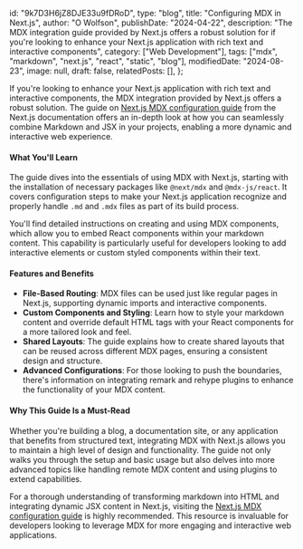   id: "9k7D3H6jZ8DJE33u9fDRoD",
  type: "blog",
  title: "Configuring MDX in Next.js",
  author: "O Wolfson",
  publishDate: "2024-04-22",
  description:
    "The MDX integration guide provided by Next.js offers a robust solution for if you're looking to enhance your Next.js application with rich text and interactive components",
  category: ["Web Development"],
  tags: ["mdx", "markdown", "next.js", "react", "static", "blog"],
  modifiedDate: "2024-08-23",
  image: null,
  draft: false,
  relatedPosts: [],
};

If you're looking to enhance your Next.js application with rich text and interactive components, the MDX integration provided by Next.js offers a robust solution. The guide on [Next.js MDX configuration guide](https://nextjs.org/docs/app/building-your-application/configuring/mdx) from the Next.js documentation offers an in-depth look at how you can seamlessly combine Markdown and JSX in your projects, enabling a more dynamic and interactive web experience.

#### What You'll Learn

The guide dives into the essentials of using MDX with Next.js, starting with the installation of necessary packages like `@next/mdx` and `@mdx-js/react`. It covers configuration steps to make your Next.js application recognize and properly handle `.md` and `.mdx` files as part of its build process.

You'll find detailed instructions on creating and using MDX components, which allow you to embed React components within your markdown content. This capability is particularly useful for developers looking to add interactive elements or custom styled components within their text.

#### Features and Benefits

- **File-Based Routing**: MDX files can be used just like regular pages in Next.js, supporting dynamic imports and interactive components.
- **Custom Components and Styling**: Learn how to style your markdown content and override default HTML tags with your React components for a more tailored look and feel.
- **Shared Layouts**: The guide explains how to create shared layouts that can be reused across different MDX pages, ensuring a consistent design and structure.
- **Advanced Configurations**: For those looking to push the boundaries, there's information on integrating remark and rehype plugins to enhance the functionality of your MDX content.

#### Why This Guide Is a Must-Read

Whether you're building a blog, a documentation site, or any application that benefits from structured text, integrating MDX with Next.js allows you to maintain a high level of design and functionality. The guide not only walks you through the setup and basic usage but also delves into more advanced topics like handling remote MDX content and using plugins to extend capabilities.

For a thorough understanding of transforming markdown into HTML and integrating dynamic JSX content in Next.js, visiting the [Next.js MDX configuration guide](https://nextjs.org/docs/app/building-your-application/configuring/mdx) is highly recommended. This resource is invaluable for developers looking to leverage MDX for more engaging and interactive web applications.
